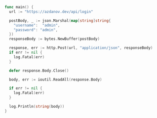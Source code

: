 ```go
func main() {
  url := "https://azdanov.dev/api/login"

  postBody, _ := json.Marshal(map[string]string{
    "username":  "admin",
    "password": "admin",
  })
  responseBody := bytes.NewBuffer(postBody)

  response, err := http.Post(url, "application/json", responseBody)
  if err != nil {
    log.Fatal(err)
  }

  defer response.Body.Close()

  body, err := ioutil.ReadAll(response.Body)

  if err != nil {
    log.Fatal(err)
  }

  log.Println(string(body))
}
```
